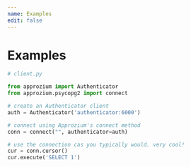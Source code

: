 ```yaml
---
name: Examples
edit: false
---
```


# Examples

```python
# client.py

from approzium import Authenticator
from approzium.psycopg2 import connect

# create an Authenticator client
auth = Authenticator('authenticator:6000')

# connect using Approzium's connect method
conn = connect("", authenticator=auth)

# use the connection cas you typically would. very cool!
cur = conn.cursor()
cur.execute('SELECT 1')
```
